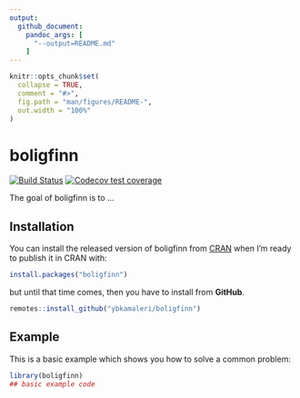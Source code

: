 ```yaml
---
output:
  github_document:
    pandoc_args: [
      "--output=README.md"
    ]
---
```


<!-- README.md is generated from README.Rmd. Please edit that file -->

```r
knitr::opts_chunk$set(
  collapse = TRUE,
  comment = "#>",
  fig.path = "man/figures/README-",
  out.width = "100%"
)
```

# boligfinn

<!-- badges: start -->
[![Build Status](https://travis-ci.org/ybkamaleri/boligfinn.svg?branch=master)](https://travis-ci.org/ybkamaleri/boligfinn)
[![Codecov test coverage](https://codecov.io/gh/ybkamaleri/boligfinn/branch/master/graph/badge.svg)](https://codecov.io/gh/ybkamaleri/boligfinn?branch=master)
<!-- badges: end -->

The goal of boligfinn is to ...

## Installation

You can install the released version of boligfinn from [CRAN](https://CRAN.R-project.org) when I'm ready to publish it in CRAN with:

``` r
install.packages("boligfinn")
```
but until that time comes, then you have to install from **GitHub**.

```r
remotes::install_github("ybkamaleri/boligfinn")
```

## Example

This is a basic example which shows you how to solve a common problem:

```r
library(boligfinn)
## basic example code
```
